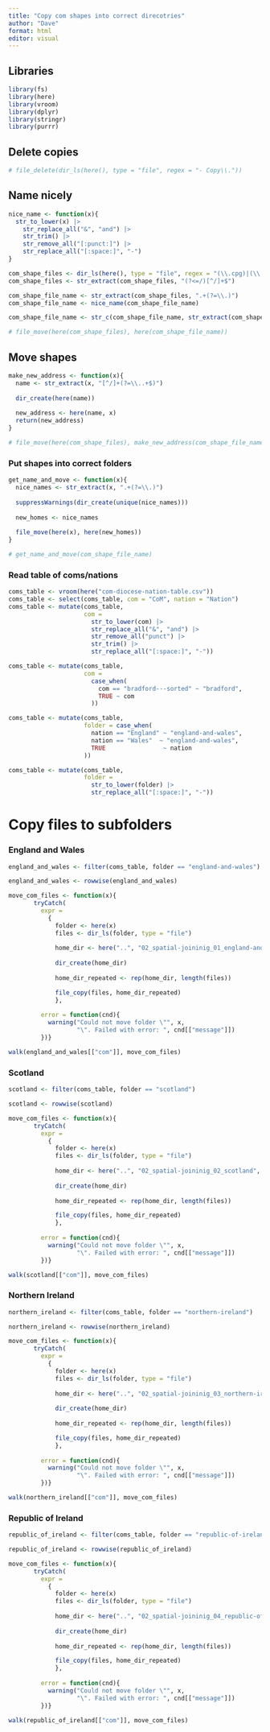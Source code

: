 ```yaml
---
title: "Copy com shapes into correct direcotries"
author: "Dave"
format: html
editor: visual
---
```


## Libraries

```r
library(fs)
library(here)
library(vroom)
library(dplyr)
library(stringr)
library(purrr)
```

## Delete copies

```r
# file_delete(dir_ls(here(), type = "file", regex = "- Copy\\."))
```

## Name nicely

```r
nice_name <- function(x){
  str_to_lower(x) |> 
    str_replace_all("&", "and") |> 
    str_trim() |> 
    str_remove_all("[:punct:]") |> 
    str_replace_all("[:space:]", "-")
}

com_shape_files <- dir_ls(here(), type = "file", regex = "(\\.cpg)|(\\.dbf)|(\\.prj)|(\\.shp)|(\\.shx)")
com_shape_files <- str_extract(com_shape_files, "(?<=/)[^/]+$")

com_shape_file_name <- str_extract(com_shape_files, ".+(?=\\.)")
com_shape_file_name <- nice_name(com_shape_file_name)

com_shape_file_name <- str_c(com_shape_file_name, str_extract(com_shape_files, "\\..+$"))

# file_move(here(com_shape_files), here(com_shape_file_name))
```

## Move shapes

```r
make_new_address <- function(x){
  name <- str_extract(x, "[^/]+(?=\\..+$)")
  
  dir_create(here(name))
  
  new_address <- here(name, x)
  return(new_address)
}

# file_move(here(com_shape_files), make_new_address(com_shape_file_name))
```

### Put shapes into correct folders

```r
get_name_and_move <- function(x){
  nice_names <- str_extract(x, ".+(?=\\.)")
  
  suppressWarnings(dir_create(unique(nice_names)))
  
  new_homes <- nice_names
  
  file_move(here(x), here(new_homes))
}

# get_name_and_move(com_shape_file_name)
```


### Read table of coms/nations

```r
coms_table <- vroom(here("com-diocese-nation-table.csv"))
coms_table <- select(coms_table, com = "CoM", nation = "Nation")
coms_table <- mutate(coms_table,
                     com = 
                       str_to_lower(com) |> 
                       str_replace_all("&", "and") |> 
                       str_remove_all("punct") |> 
                       str_trim() |> 
                       str_replace_all("[:space:]", "-"))

coms_table <- mutate(coms_table,
                     com = 
                       case_when(
                         com == "bradford---sorted" ~ "bradford",
                         TRUE ~ com
                       ))

coms_table <- mutate(coms_table,
                     folder = case_when(
                       nation == "England" ~ "england-and-wales",
                       nation == "Wales"  ~ "england-and-wales",
                       TRUE                ~ nation
                     ))

coms_table <- mutate(coms_table, 
                     folder = 
                       str_to_lower(folder) |> 
                       str_replace_all("[:space:]", "-"))
```

# Copy files to subfolders

### England and Wales

```r
england_and_wales <- filter(coms_table, folder == "england-and-wales")

england_and_wales <- rowwise(england_and_wales)

move_com_files <- function(x){
       tryCatch(
         expr = 
           {
             folder <- here(x)
             files <- dir_ls(folder, type = "file")
             
             home_dir <- here("..", "02_spatial-joininig_01_england-and-wales", "geospatial-data", "com-areas", x)
             
             dir_create(home_dir)
             
             home_dir_repeated <- rep(home_dir, length(files))

             file_copy(files, home_dir_repeated)
             },
         
         error = function(cnd){
           warning("Could not move folder \"", x,
                   "\". Failed with error: ", cnd[["message"]])
         })}

walk(england_and_wales[["com"]], move_com_files)

```

### Scotland

```r
scotland <- filter(coms_table, folder == "scotland")

scotland <- rowwise(scotland)

move_com_files <- function(x){
       tryCatch(
         expr = 
           {
             folder <- here(x)
             files <- dir_ls(folder, type = "file")
             
             home_dir <- here("..", "02_spatial-joininig_02_scotland", "geospatial-data", "com-areas", x)
             
             dir_create(home_dir)
             
             home_dir_repeated <- rep(home_dir, length(files))

             file_copy(files, home_dir_repeated)
             },
         
         error = function(cnd){
           warning("Could not move folder \"", x,
                   "\". Failed with error: ", cnd[["message"]])
         })}

walk(scotland[["com"]], move_com_files)
```

### Northern Ireland

```r
northern_ireland <- filter(coms_table, folder == "northern-ireland")

northern_ireland <- rowwise(northern_ireland)

move_com_files <- function(x){
       tryCatch(
         expr = 
           {
             folder <- here(x)
             files <- dir_ls(folder, type = "file")
             
             home_dir <- here("..", "02_spatial-joininig_03_northern-ireland", "geospatial-data", "com-areas", x)
             
             dir_create(home_dir)
             
             home_dir_repeated <- rep(home_dir, length(files))

             file_copy(files, home_dir_repeated)
             },
         
         error = function(cnd){
           warning("Could not move folder \"", x,
                   "\". Failed with error: ", cnd[["message"]])
         })}

walk(northern_ireland[["com"]], move_com_files)
```

### Republic of Ireland

```r
republic_of_ireland <- filter(coms_table, folder == "republic-of-ireland")

republic_of_ireland <- rowwise(republic_of_ireland)

move_com_files <- function(x){
       tryCatch(
         expr = 
           {
             folder <- here(x)
             files <- dir_ls(folder, type = "file")
             
             home_dir <- here("..", "02_spatial-joininig_04_republic-of-ireland", "geospatial-data", "com-areas", x)
             
             dir_create(home_dir)
             
             home_dir_repeated <- rep(home_dir, length(files))

             file_copy(files, home_dir_repeated)
             },
         
         error = function(cnd){
           warning("Could not move folder \"", x,
                   "\". Failed with error: ", cnd[["message"]])
         })}

walk(republic_of_ireland[["com"]], move_com_files)
```
